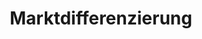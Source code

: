 ---
title: "Marktdifferenzierung"
description: "Ein starkes Engagement für CSR kann ein Unternehmen in starken Märkten von seinen Wettbewerbern abheben."
---